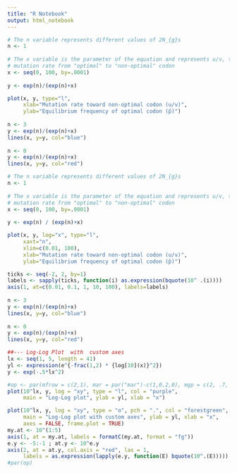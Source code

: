 ```yaml
---
title: "R Notebook"
output: html_notebook
---
```



```r
# The n variable represents different values of 2N_{g}s
n <- 1
 
# The x variable is the parameter of the equation and represents u/v, the 
# mutation rate from "optimal" to "non-optimal" codon
x <- seq(0, 100, by=.0001)
 
y <- exp(n)/(exp(n)+x)

plot(x, y, type="l",
     xlab="Mutation rate toward non-optimal codon (u/v)",
     ylab="Equilibrium frequency of optimal codon (p̃)")
 
n <- 3
y <- exp(n)/(exp(n)+x)
lines(x, y=y, col="blue")
 
n <- 0
y <- exp(n)/(exp(n)+x)
lines(x, y=y, col="red")
```

```r
# The n variable represents different values of 2N_{g}s
n <- 1
 
# The x variable is the parameter of the equation and represents u/v, the 
# mutation rate from "optimal" to "non-optimal" codon
x <- seq(0, 100, by=.0001)
 
y <- exp(n) / (exp(n)+x)

plot(x, y, log="x", type="l", 
     xaxt="n", 
     xlim=c(0.01, 100),
     xlab="Mutation rate toward non-optimal codon (u/v)",
     ylab="Equilibrium frequency of optimal codon (p̃)")

ticks <- seq(-2, 2, by=1)
labels <- sapply(ticks, function(i) as.expression(bquote(10^ .(i))))
axis(1, at=c(0.01, 0.1, 1, 10, 100), labels=labels)
 
n <- 3
y <- exp(n)/(exp(n)+x)
lines(x, y=y, col="blue")
 
n <- 0
y <- exp(n)/(exp(n)+x)
lines(x, y=y, col="red")
```



```r
##--- Log-Log Plot  with  custom axes
lx <- seq(1, 5, length = 41)
yl <- expression(e^{-frac(1,2) * {log[10](x)}^2})
y <- exp(-.5*lx^2)

#op <- par(mfrow = c(2,1), mar = par("mar")-c(1,0,2,0), mgp = c(2, .7, 0))
plot(10^lx, y, log = "xy", type = "l", col = "purple",
     main = "Log-Log plot", ylab = yl, xlab = "x")

```
```r
plot(10^lx, y, log = "xy", type = "o", pch = ".", col = "forestgreen",
     main = "Log-Log plot with custom axes", ylab = yl, xlab = "x",
     axes = FALSE, frame.plot = TRUE)
my.at <- 10^(1:5)
axis(1, at = my.at, labels = formatC(my.at, format = "fg"))
e.y <- -5:-1 ; at.y <- 10^e.y
axis(2, at = at.y, col.axis = "red", las = 1,
     labels = as.expression(lapply(e.y, function(E) bquote(10^.(E)))))
#par(op)
```

